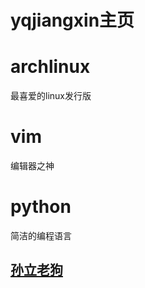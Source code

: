 =yqjiangxin主页=

=archlinux=
最喜爱的linux发行版

=vim=
编辑器之神

=python=
简洁的编程语言

==[[http:yqjiangxin.github.com/vimwiki/img/sunli.jpg|孙立老狗]]==
